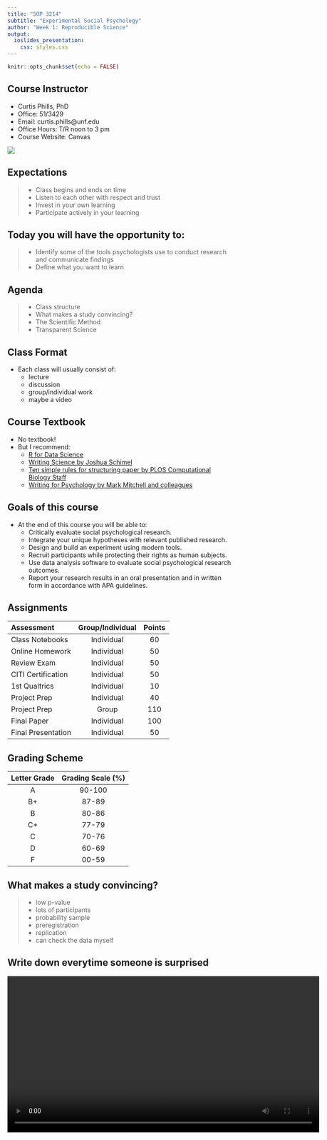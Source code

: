 ```yaml
---
title: "SOP 3214"
subtitle: "Experimental Social Psychology"
author: "Week 1: Reproducible Science"
output:
  ioslides_presentation:
    css: styles.css
---
```


```r
knitr::opts_chunk$set(echo = FALSE)
```

## Course Instructor
<div class="columns-2">

- Curtis Phills, PhD
- Office: 51/3429
- Email: curtis.phills@unf.edu
- Office Hours: T/R noon to 3 pm
- Course Website: Canvas

![](P1020941.jpg)

</div>

## Expectations
> - Class begins and ends on time
> - Listen to each other with respect and trust
> - Invest in your own learning
> - Participate actively in your learning

## Today you will have the opportunity to:
> - Identify some of the tools psychologists use to conduct research and communicate findings
> - Define what you want to learn

## Agenda
> - Class structure
> - What makes a study convincing?
> - The Scientific Method
> - Transparent Science

## Class Format
- Each class will usually consist of:
    - lecture
    - discussion
    - group/individual work
    - maybe a video

## Course Textbook
- No textbook!
- But I recommend:
    - [R for Data Science](r4ds.had.co.nz)
    - [Writing Science by Joshua Schimel](https://www.amazon.com/Writing-Science-Papers-Proposals-Funded/dp/0199760241/ref=sr_1_3?ie=UTF8&qid=1534241813&sr=8-3&keywords=writing+science)
    - [Ten simple rules for structuring paper by PLOS Computational Biology Staff](journals.plos.org/ploscompbiol/article?id=10.1371/journal.pcbi.1005619)
    - [Writing for Psychology by Mark Mitchell and colleagues](https://www.amazon.com/Writing-Psychology-Mark-L-Mitchell/dp/1111840636/ref=sr_1_1?ie=UTF8&qid=1534242058&sr=8-1&keywords=writing+for+psychology)
    
## Goals of this course
- At the end of this course you will be able to:
    - Critically evaluate social psychological research.
    - Integrate your unique hypotheses with relevant published research.
    - Design and build an experiment using modern tools.
    - Recruit participants while protecting their rights as human subjects.
    - Use data analysis software to evaluate social psychological research outcomes. 
    - Report your research results in an oral presentation and in written form in accordance with APA guidelines. 
    
## Assignments
|Assessment        |Group/Individual|Points|
|:-----------------|:--------------:|:----:|
|Class Notebooks   |Individual      |60    |
|Online Homework   |Individual      |50    |
|Review Exam       |Individual      |50    |
|CITI Certification|Individual      |50    |
|1st Qualtrics     |Individual      |10    |
|Project Prep      |Individual      |40    |
|Project Prep      |Group           |110   |
|Final Paper       |Individual      |100   |
|Final Presentation|Individual      |50    |

## Grading Scheme
|Letter Grade|Grading Scale (%)|
|:----------:|:---------------:|
|A           |90-100           |
|B+          |87-89            |
|B           |80-86            |
|C+          |77-79            |
|C           |70-76            |
|D           |60-69            |
|F           |00-59            |

## What makes a study convincing?
> - low p-value
> - lots of participants 
> - probability sample 
> - preregistration 
> - replication
> - can check the data myself

## Write down everytime someone is surprised
<video width="700" controls>
  <source src="What is surprising.mp4" type="video/mp4">
Your browser does not support the video tag.
</video>

## When are we surprised?
> - When an assumption is violated

## What is a p-value?
> - A p-value represents how surprising the data is, assuming the null hypothesis is true

## What is a p-value?
> - A p-value represents how surprising the data is, assuming the null hypothesis is true
> - **Null hypothesis:** Harry is not a wizard
> - **Alternative hypothesis:** Harry is a wizard
> - **Data**: Hagrid told Harry he is a wizard. 
> - Should we reject the null hypothesis? How surprising is this data, assuming Harry is not a wizard.

## What is a p-value?
> - A p-value represents how surprising the data is, assuming the null hypothesis is true
> - A p-value is significant when it is less than .05
> - In your mind, switch the word ‘significant’ to ‘surprising, assuming the null hypothesis is true’
> - A p-value is the probability of seeing data as or more extreme than the current data, assuming the null hypothesis is true.

## My p-value is less than .05
- Does this mean there is a 95% probability the alternative hypothesis is true?

## What is a p-value?
> - A p-value represents how surprising the data is, assuming the null hypothesis is true
> - Scientists use an alpha level to decide whether to reject the null hypothesis. It is usually set to p < .05.
> - This does not mean there is a 95% chance the alternative hypothesis is correct.
> - In fact, we never know if we were correct in rejecting the null hypothesis.
> - We just know that in the long run if we set our alpha level to p < .05, we’ll never be wrong more than 5% of the time.

## Flip a coin!
- Or ask your phone to

## What is an effect size?
> - The magnitude of an effect

## Are women more extraverted than men?
<img class = "fullimagewidth" src="cohens d extroversion.png" width="700">

## Do women report more negative affect than men?
<img class = "fullimagewidth" src="cohens d negative affect.png" width="700">

## Are women more agreeable than men?
<img class = "fullimagewidth" src="cohens d agreeableness.png" width="700">

## Think-Pair-Share
- **Are women better coders than men?**
- Break into groups of 4-6
- Write your names and n-numbers on a piece of paper
- **Women are better coders than men: p < .05, d = .04**
- Imagine a man and a woman have applied to be a coder for your business. Would you automatically hire the woman? How much more likely would you want a randomly selected woman to be better at coding before you would use gender as a basis for hiring a coder?
- Once your group has reached consensus, hand in your answers to the three questions.

## What is statistical power?
> - Assuming the null hypothesis is false, what is the probability the p-value will be less than .05?

## What is statistical power?
> - Assuming the null hypothesis is false, what is the probability the p-value will be less than .05?
> - related to effect size and sample size
> - Statistical power increases when you have a larger sample
> - Statistical power increases when you have a larger effect
> - Rule of thumb is to aim for 80% power

## P-values and sample sizes
<div style="float: left; width: 50%;">

- Group A: M = 100
- Group B: M = 106
- (there is a real difference between these 2 groups)
- 20 participants in each group
- What is the p-value?

</div>
<div style="float: right; width: 50%;">

<img class = "halfwidthimage" src="n=20.png" width="350">

</div>

## P-values and sample sizes
<div style="float: left; width: 50%;">

- Group A: M = 100
- Group B: M = 106
- (there is a real difference between these 2 groups)
- 30 participants in each group
- What is the p-value?

</div>
<div style="float: right; width: 50%;">

<img class = "halfwidthimage" src="n=30.png" width="350">

</div>

## P-values and sample sizes
<div style="float: left; width: 50%;">

- Group A: M = 100
- Group B: M = 106
- (there is a real difference between these 2 groups)
- 50 participants in each group
- What is the p-value?

</div>
<div style="float: right; width: 50%;">

<img class = "halfwidthimage" src="n=50.png" width="350">

</div>

## P-values and sample sizes
<div style="float: left; width: 50%;">

- Group A: M = 100
- Group B: M = 106
- (there is a real difference between these 2 groups)
- 100 participants in each group
- What is the p-value?

</div>
<div style="float: right; width: 50%;">

<img class = "halfwidthimage" src="n=100.png" width="350">

</div>

## What does a p-value tell us?

## Optional Stopping
<div style="float: left; width: 50%;">

- This is a how a p-value changes as you add more participants.

- This represents the case where the null hypothesis is true.

</div>
<div style="float: right; width: 50%;">

<img class = "halfwidthimage" src="p values and lots of participants.png" width="350">

</div>

## What does a p-value tell us?
- To answer this we need to know:
    - How many tests conducted
    - How many participants

## The Scientific Method {.build}


<div class="circle-text">Design</div>
<div class="circle-text" >Collect</div>
<div class="circle-text" >Analyze</div>

<div class="circle-text-newline">Analyze</div>
  
<div class="circle-text-newline">Analyze</div>
  
<div class="circle-text" >Publish! </div>


## The Scientific Method {.build}


<div class="circle-text">Design</div>
<div class="circle-text" >Collect</div>
<div class="circle-text" >Analyze</div>

<div class="circle-text-newline2">Design</div>
<div class="circle-text" >Collect</div>
<div class="circle-text" >Analyze</div>

<div class="circle-text-newline2">Design</div>
<div class="circle-text" >Collect</div>
<div class="circle-text" >Analyze</div>
<div class="circle-text" >Publish! </div>

## Preregistration

<iframe width="560" height="315" src="https://www.youtube.com/embed/LYfZr5poCkQ" frameborder="0" allow="autoplay; encrypted-media" allowfullscreen></iframe>

## Preregistration
- Register details of a study beforehand so you don’t exercise researcher degrees of freedom later
- Design
- Sample size/Stopping rule
- Analysis Plan and exclusion rules

## External Validity
- The extent to which results of a study can be generalized to other populations and settings
- Exact replication: generalize to other labs
- Conceptual replication: generalize to other operationalizations of variables
- Other populations
- Other experimenters
- Replication plus extension: researchers replicate original study but add variables to test additional questions

## Why is replication important to the scientific method?
- <http://curatescience.org>

## The Scientific Method {.build}

<div class="circle-text">Design</div>
<div class="circle-text" >Collect</div>
<div class="circle-text" >Analyze</div>
<div class="circle-text-emphasis" >Replicate</div>

## Ego Depletion
> - Willpower is like a muscle. It gets tired as you use it. So you have less willpower and doing a task that requires willpower.
> - Haggar et al., 2010: Meta-analysis of 83 studies finds evidence for ego depletion (d = .63—medium)
> - Carter & McCullough (2014): Another meta-analysis but correcting for small study effects (d = 0)
> - Haggar et al., 2016: Many labs study (23 labs), 2141 participants. Ego depletion is a small effect (d ~= 0).

## Open Science

<iframe width="560" height="315" src="https://www.youtube.com/embed/1rFWeTryiW4" frameborder="0" allow="autoplay; encrypted-media" allowfullscreen></iframe>

## Next week
- No Class!
    - (I won't be here)
- Submit assignments on Canvas
- Take the quiz!
- Check Canvas for updates
- TAKE THIS SURVEY
    - <https://unf.co1.qualtrics.com/jfe/form/SV_0riDh46f9IBc6yx>
